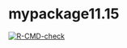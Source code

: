# mypackage11.15
[![R-CMD-check](https://github.com/Lynn9358/mypackage11.15/actions/workflows/R-CMD-check.yaml/badge.svg)](https://github.com/Lynn9358/mypackage11.15/actions/workflows/R-CMD-check.yaml)
